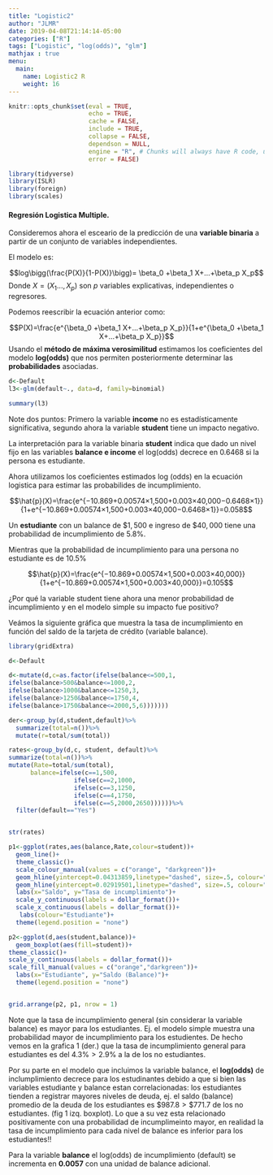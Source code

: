 ```yaml
---
title: "Logistic2"
author: "JLMR"
date: 2019-04-08T21:14:14-05:00
categories: ["R"]
tags: ["Logistic", "log(odds)", "glm"]
mathjax : true
menu:
  main:
    name: Logistic2 R
    weight: 16
---
```



```r
knitr::opts_chunk$set(eval = TRUE, 
                      echo = TRUE, 
                      cache = FALSE,
                      include = TRUE,
                      collapse = FALSE,
                      dependson = NULL,
                      engine = "R", # Chunks will always have R code, unless noted
                      error = FALSE)   


```



```r
library(tidyverse)
library(ISLR)
library(foreign)
library(scales)
```


#### Regresión Logistica Multiple.

Consideremos ahora el esceario de la predicción de una **variable binaria** a partir de un conjunto de variables independientes.


El modelo es:



$$log\bigg(\frac{P(X)}{1-P(X)}\bigg)= \beta_0 +\beta_1 X+...+\beta_p X_p$$
Donde $X=(X_1...,X_p)$ son *p* variables explicativas, independientes o regresores.

Podemos reescribir la ecuación anterior como:


$$P(X)=\frac{e^{\beta_0 +\beta_1 X+...+\beta_p X_p}}{1+e^{\beta_0 +\beta_1 X+...+\beta_p X_p}}$$
Usando el **método de máxima verosimilitud** estimamos los coeficientes del modelo **log(odds)** que nos permiten posteriormente determinar las **probabilidades** asociadas.



```r
d<-Default
l3<-glm(default~., data=d, family=binomial)

summary(l3)
```

Note dos puntos: Primero la variable **income** no es estadísticamente significativa, segundo ahora la variable **student** tiene un impacto negativo.

La interpretación para la variable binaria **student** indica que dado un nivel fijo en las variables **balance e income** el log(odds) decrece en $0.6468$ si la persona es estudiante.

Ahora utilizamos los coeficientes estimados log (odds) en la ecuación logistica para estimar las probabilides de incumplimiento. 

$$\hat{p}(X)=\frac{e^{−10.869+0.00574×1,500+0.003×40,000−0.6468×1}}
{1+e^{−10.869+0.00574×1,500+0.003×40,000−0.6468×1}}=0.058$$

Un **estudiante** con un balance de $\$1,500$ e ingreso de $\$40,000$ tiene una probabilidad de incumplimiento de $5.8\%$. 

Mientras que la probabilidad de incumplimiento para una persona no estudiante es de $10.5\%$ 

$$\hat{p}(X)=\frac{e^{−10.869+0.00574×1,500+0.003×40,000}}
{1+e^{−10.869+0.00574×1,500+0.003×40,000}}=0.105$$


¿Por qué la variable student tiene ahora una menor probabilidad de incumplimiento y en el modelo simple su impacto fue positivo?

Veámos la siguiente gráfica que muestra la tasa de incumplimiento en función del saldo de la tarjeta de crédito (variable balance). 


```r
library(gridExtra)

d<-Default

d<-mutate(d,c=as.factor(ifelse(balance<=500,1,
ifelse(balance>500&balance<=1000,2,
ifelse(balance>1000&balance<=1250,3,
ifelse(balance>1250&balance<=1750,4,
ifelse(balance>1750&balance<=2000,5,6)))))))

der<-group_by(d,student,default)%>%
  summarize(total=n())%>%
  mutate(r=total/sum(total))

rates<-group_by(d,c, student, default)%>%
summarize(total=n())%>%
mutate(Rate=total/sum(total), 
      balance=ifelse(c==1,500,
                  ifelse(c==2,1000,
                  ifelse(c==3,1250, 
                  ifelse(c==4,1750,
                  ifelse(c==5,2000,2650))))))%>%
  filter(default=="Yes")


str(rates)

p1<-ggplot(rates,aes(balance,Rate,colour=student))+
  geom_line()+
  theme_classic()+
  scale_colour_manual(values = c("orange", "darkgreen"))+
  geom_hline(yintercept=0.04313859,linetype="dashed", size=.5, colour="darkgreen")+
  geom_hline(yintercept=0.02919501,linetype="dashed", size=.5, colour="orange")+
  labs(x="Saldo", y="Tasa de incumplimiento")+
  scale_y_continuous(labels = dollar_format())+
  scale_x_continuous(labels = dollar_format())+
   labs(colour="Estudiante")+
  theme(legend.position = "none")

p2<-ggplot(d,aes(student,balance))+
  geom_boxplot(aes(fill=student))+
theme_classic()+
scale_y_continuous(labels = dollar_format())+
scale_fill_manual(values = c("orange","darkgreen"))+
  labs(x="Estudiante", y="Saldo (Balance)")+
  theme(legend.position = "none")


grid.arrange(p2, p1, nrow = 1)


```


Note que la tasa de incumplimiento general (sin considerar la variable balance) es mayor para los estudiantes. Ej. el modelo simple muestra una probabilidad mayor de incumplimiento para los estudientes. De hecho vemos en la grafica 1 (der.) que la tasa de incumplimiento general para estudiantes es del $4.3\%>2.9\%$ a la de los no estudiantes.

Por su parte en el modelo que incluimos la variable balance, el **log(odds)** de inclumplimiento decrece para los estudinantes debido a que  si bien las variables estudiante y balance estan correlacionadas: los estudiantes tienden a registrar mayores niveles de deuda, ej. el saldo (balance) promedio de la deuda de los estudiantes es $\$987.8 > \$771.7$ de los no estudiantes.  (fig 1 izq. boxplot). Lo que a su vez esta relacionado positivamente con una probabilidad de incumplimeinto mayor, en realidad la tasa de incumplimiento para cada nivel de balance es inferior para los estudiantes!! 

 

 




Para la variable **balance** el log(odds) de incumplimiento (default) se incrementa en  **0.0057** con una unidad de balance adicional.